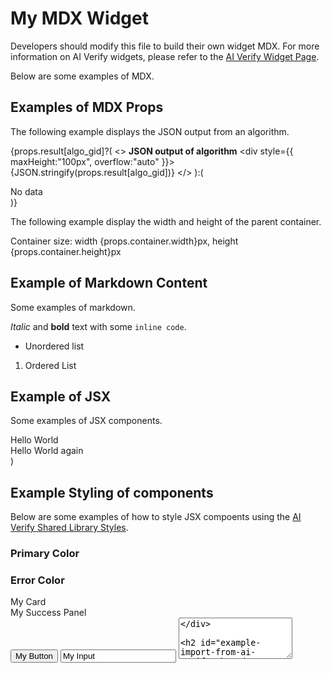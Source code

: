 # My MDX Widget

Developers should modify this file to build their own widget MDX. For more information on AI Verify widgets, please refer to the [AI Verify Widget Page](https://gitlab.com/imda_dsl/t2po/ai-verify/ai-verify-portal/ai-verify-plugin/-/blob/main/docs/Widget.md).

Below are some examples of MDX.

## Examples of MDX Props

The following example displays the JSON output from an algorithm.


{props.result[algo_gid]?(
  <>
    <b>JSON output of algorithm</b>
    <div style={{ maxHeight:"100px", overflow:"auto" }}>{JSON.stringify(props.result[algo_gid])}</div>
  </>
):(
  <div>No data</div>
)}

The following example display the width and height of the parent container.

<div style={{ widget:props.container.width, backgroundColor:"olive", color:"white" }}>
  Container size: width {props.container.width}px, height {props.container.height}px
</div>

## Example of Markdown Content

Some examples of markdown.

*Italic* and **bold** text with some `inline code`.
* Unordered list
1. Ordered List

## Example of JSX

Some examples of JSX components.

<div>Hello World</div>

  <div>Hello World again</div>
)

<HelloWorld />

## Example Styling of components

Below are some examples of how to style JSX compoents using the [AI Verify Shared Library Styles](https://gitlab.com/imda_dsl/t2po/ai-verify/ai-verify-portal/ai-verify-shared-library/-/tree/main/packages/styles).

<div style={{ display:"flex" }}>
  <h3 className="c-primary">Primary Color</h3>
  <h3 className="c-error">Error Color</h3>
</div>

<div className="aiv-card">My Card</div>
<div className="aiv-panel c-success">My Success Panel</div>

<div style={{ display:"flex", alignItems:"flex-start", width:"100%" }}>
  <button className="aiv-button">My Button</button>
  <input className="aiv-input" value="My Input" />
  <textarea rows="4" className="aiv-textarea" value="My Textarea" />
</div>

## Example Import from AI Verify Shared Library

Below is an example of how to add a [BarChart](https://gitlab.com/imda_dsl/t2po/ai-verify/ai-verify-portal/ai-verify-shared-library/-/tree/main/packages/charts#barchart) component from the [AI Verify Shared Charts Library](https://gitlab.com/imda_dsl/t2po/ai-verify/ai-verify-portal/ai-verify-shared-library/-/tree/main/packages/charts).


  {
    name: 'Page A',
    uv: 4000,
    pv: 2400,
    amt: 2400,
  },
  {
    name: 'Page B',
    uv: 3000,
    pv: 1398,
    amt: 2210,
  },
  {
    name: 'Page C',
    uv: 2000,
    pv: 9800,
    amt: 2290,
  },
  {
    name: 'Page D',
    uv: 2780,
    pv: 3908,
    amt: 2000,
  },
  {
    name: 'Page E',
    uv: 1890,
    pv: 4800,
    amt: 2181,
  },
  {
    name: 'Page F',
    uv: 2390,
    pv: 3800,
    amt: 2500,
  },
  {
    name: 'Page G',
    uv: 3490,
    pv: 4300,
    amt: 2100,
  },
];

<div style={{ width:props.container.width, height:"220px", padding:"10px" }}>
  <BarChart
    data={data01}
    xAxisDataKey="name"
    bars={[{ dataKey:"uv" }, { dataKey:"pv" }, { dataKey:"amt" }]}
  />
</div>